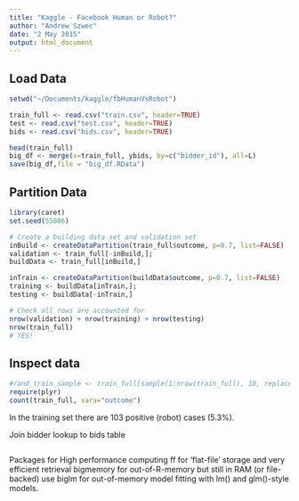 ```yaml
---
title: "Kaggle - Facebook Human or Robot?"
author: "Andrew Szwec"
date: "2 May 2015"
output: html_document
---
```


## Load Data
```r
setwd("~/Documents/kaggle/fbHumanVsRobot")

train_full <- read.csv("train.csv", header=TRUE)
test <- read.csv("test.csv", header=TRUE)
bids <- read.csv("bids.csv", header=TRUE)

head(train_full)
big_df <- merge(x=train_full, ybids, by=c("bidder_id"), all=L)
save(big_df,file = "big_df.RData")
```

## Partition Data
```r
library(caret)
set.seed(55886)

# Create a building data set and validation set
inBuild <- createDataPartition(train_full$outcome, p=0.7, list=FALSE)
validation <- train_full[-inBuild,]; 
buildData <- train_full[inBuild,]

inTrain <- createDataPartition(buildData$outcome, p=0.7, list=FALSE)
training <- buildData[inTrain,]; 
testing <- buildData[-inTrain,]

# Check all rows are accounted for
nrow(validation) + nrow(training) + nrow(testing)
nrow(train_full)
# YES!
```



## Inspect data
```r
#rand_train_sample <- train_full[sample(1:nrow(train_full), 10, replace=FALSE),] 
require(plyr)
count(train_full, vars="outcome")
```
In the training set there are 103 positive (robot) cases (5.3%).

Join bidder lookup to bids table
```r





```

Packages for High performance computing
ff for 'flat-file' storage and very efficient retrieval
bigmemory for out-of-R-memory but still in RAM (or file-backed) use
biglm for out-of-memory model fitting with lm() and glm()-style models.


